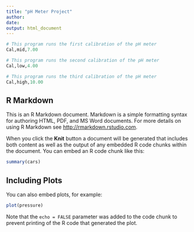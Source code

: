 ```yaml
---
title: "pH Meter Project"
author:
date: 
output: html_document
---
```


```python
# This program runs the first calibration of the pH meter
Cal,mid,7.00
```

```python
# This program runs the second calibration of the pH meter
Cal,low,4.00
```

```python
# This program runs the third calibration of the pH meter
Cal,high,10.00
```

## R Markdown

This is an R Markdown document. Markdown is a simple formatting syntax for authoring HTML, PDF, and MS Word documents. For more details on using R Markdown see <http://rmarkdown.rstudio.com>.

When you click the **Knit** button a document will be generated that includes both content as well as the output of any embedded R code chunks within the document. You can embed an R code chunk like this:

```r
summary(cars)
```

## Including Plots

You can also embed plots, for example:

```r
plot(pressure)
```

Note that the `echo = FALSE` parameter was added to the code chunk to prevent printing of the R code that generated the plot.
